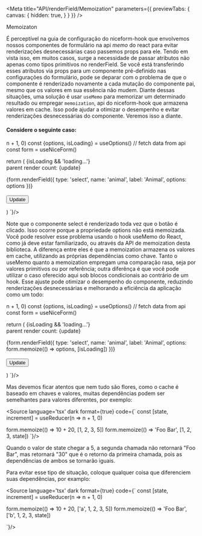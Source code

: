 
<Meta 
    title="API/renderField/Memoization"
    parameters={{
        previewTabs: {
            canvas: {
                hidden: true,
            }
        }
    }}
/>

<div className="subheading min-letter-space" id='memoization'>
    Memoizaton
</div>

É perceptível na guia de configuração do niceform-hook que envolvemos nossos componentes de formulário na api *memo* do react
para evitar renderizações desnecessárias caso passemos props para ele. Tendo em vista isso,
em muitos casos, surge a necessidade de passar atributos não apenas como tipos primitivos no renderField. 
Se você está transferindo esses atributos via props para um componente pré-definido nas configurações do formulário, 
pode se deparar com o problema de que o componente é renderizado novamente a cada mutação do componente pai, 
mesmo que os valores em sua essência não mudem. 
Diante dessas situações, uma solução é usar `useMemo` para memorizar um determinado resultado ou empregar `memoization`, 
api do niceform-hook que armazena valores em cache. 
Isso pode ajudar a otimizar o desempenho e evitar renderizações desnecessárias do componente.
Veremos isso a diante.

<h4>Considere o seguinte caso:</h4>

<div className='canvas-code'>
    <div className='wrap-code left'>
        <components.Memoization_code_1/>
    </div>
    <Source
        language='tsx'
        dark
        format={true}
        code={`
const [update, reRender] = useReducer(n => n + 1, 0)
const {options, isLoading} = useOptions() // fetch data from api
const form = useNiceForm()

return (
    <NiceformHookProvider form={form}>
        {isLoading && 'loading...'}
        <br/>
        parent render count: {update}
        <form>
            {form.renderField({
                type: 'select',
                name: 'animal',
                label: 'Animal',
                options: options
            })}
            <br/>
            <br/>
            <Button 
                variant="contained"
                type='button'
                onClick={reRender}
            >
                Update
            </Button>
        </form>
    </NiceformHookProvider>
)
`}/>
</div>

Note que o componente select é renderizado toda vez que o botão é clicado. 
Isso ocorre porque a propriedade options não está memoizada. 
Você pode resolver esse problema usando o hook useMemo do React, 
como já deve estar familiarizado, ou através da API de memoization desta biblioteca. 
A diferença entre eles é que a memoization armazena os valores em cache, 
utilizando as próprias dependências como chave. 
Tanto o useMemo quanto a memoization empregam uma comparação rasa, 
seja por valores primitivos ou por referência; outra diferênça é que você
pode utilizar o caso oferecido aqui sob blocos condicionais ao contrário de um hook. 
Esse ajuste pode otimizar o desempenho do componente, 
reduzindo renderizações desnecessárias e melhorando a eficiência da aplicação como um todo:

<div className='canvas-code'>
    <div className='wrap-code left'>
        <components.Memoization_code_2/>
    </div>
    <Source
        language='tsx'
        dark
        format={true}
        code={`
const [update, reRender] = useReducer(n => n + 1, 0)
const {options, isLoading} = useOptions() // fetch data from api
const form = useNiceForm()

return (
    <NiceformHookProvider form={form}>
        {isLoading && 'loading...'}
        <br/>
        parent render count: {update}
        <form>
            {form.renderField({
                type: 'select',
                name: 'animal',
                label: 'Animal',
                options: form.memoize(() => options, [isLoading])
            })}
            <br/>
            <br/>
            <Button 
                variant="contained"
                type='button'
                onClick={reRender}
            >
                Update
            </Button>
        </form>
    </NiceformHookProvider>
)
`}/>
</div>

Mas devemos ficar atentos que nem tudo são flores, como o cache é baseado em chaves e valores, 
muitas dependências podem ser semelhantes para valores diferentes, por exemplo:

<Source
    language='tsx'
    dark
    format={true}
    code={`
const [state, increment] = useReducer(n => n + 1, 0)

form.memoize(() => 10 + 20, [1, 2, 3, 5])
form.memoize(() => 'Foo Bar', [1, 2, 3, state])
`}/>

Quando o valor de state chegar a 5, a segunda chamada não retornará "Foo Bar", mas retornará "30"
que é o retorno da primeira chamada, pois as dependências de ambos se tornarão iguais.

Para evitar esse tipo de situação, coloque qualquer coisa que diferenciem suas dependências, por examplo:

<Source
    language='tsx'
    dark
    format={true}
    code={`
const [state, increment] = useReducer(n => n + 1, 0)

form.memoize(() => 10 + 20, ['a', 1, 2, 3, 5])
form.memoize(() => 'Foo Bar', ['b', 1, 2, 3, state])

`}/>